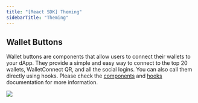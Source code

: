 ```yaml
---
title: "[React SDK] Theming"
sidebarTitle: "Theming"
---
```



<Theming />

## Wallet Buttons

Wallet buttons are components that allow users to connect their wallets to your dApp. They provide a simple and easy way to connect to the top 20 wallets, WalletConnect QR, and all the social logins.
You can also call them directly using hooks. Please check the [components](/appkit/react/core/components#walletButtons) and [hooks](/appkit/react/core/hooks#useappkitwallet) documentation for more information.

<Frame>
  <img src="/images/assets/walletButtons.jpg" />
</Frame>
<br />
<br />
<Card
  title="Try Wallet Buttons"
  href="https://appkit-lab.reown.com/library/wagmi-wallet-button/"
/>
